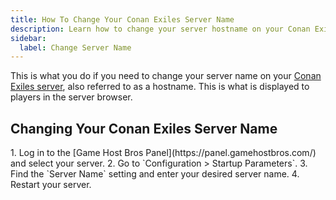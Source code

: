 ```yaml
---
title: How To Change Your Conan Exiles Server Name
description: Learn how to change your server hostname on your Conan Exiles server.
sidebar:
  label: Change Server Name
---
```


This is what you do if you need to change your server name on your [Conan Exiles server](https://www.gamehostbros.com/conan-exiles-server-hosting/), also referred to as a hostname. This is what is displayed to players in the server browser.

## Changing Your Conan Exiles Server Name

<Steps>
1. Log in to the [Game Host Bros Panel](https://panel.gamehostbros.com/) and select your server.
2. Go to `Configuration > Startup Parameters`.
3. Find the `Server Name` setting and enter your desired server name.
4. Restart your server.
</Steps>